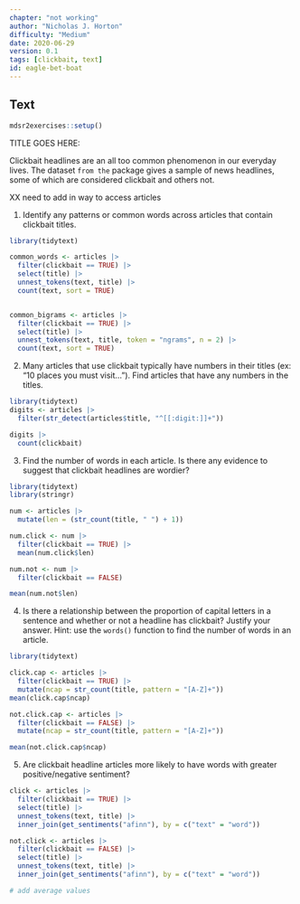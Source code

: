 ```yaml
---
chapter: "not working"
author: "Nicholas J. Horton"
difficulty: "Medium"
date: 2020-06-29 
version: 0.1
tags: [clickbait, text]
id: eagle-bet-boat
---
```


## Text

```r
mdsr2exercises::setup()
```


TITLE GOES HERE: 


Clickbait headlines are an all too common phenomenon in our everyday lives. The dataset `` from the `` package gives a sample of news headlines, some of which are considered clickbait and others not.

XX need to add in way to access articles

1. Identify any patterns or common words across articles that contain clickbait titles. 

  <!--begin-answer-->
```r
library(tidytext)

common_words <- articles |>
  filter(clickbait == TRUE) |>
  select(title) |>
  unnest_tokens(text, title) |>
  count(text, sort = TRUE)


common_bigrams <- articles |>
  filter(clickbait == TRUE) |>
  select(title) |>
  unnest_tokens(text, title, token = "ngrams", n = 2) |>
  count(text, sort = TRUE)
```
  <!--end-answer-->

2. Many articles that use clickbait typically have numbers in their titles (ex: "10 places you must visit..."). Find articles that have any numbers in the titles. 

  <!--begin-answer-->
```r
library(tidytext)
digits <- articles |>
  filter(str_detect(articles$title, "^[[:digit:]]+"))

digits |>
  count(clickbait)
```

  <!--end-answer-->


3. Find the number of words in each article. Is there any evidence to suggest that clickbait headlines are wordier?

  <!--begin-answer-->

```r
library(tidytext)
library(stringr)

num <- articles |>
  mutate(len = (str_count(title, " ") + 1))

num.click <- num |>
  filter(clickbait == TRUE) |>
  mean(num.click$len)

num.not <- num |>
  filter(clickbait == FALSE)

mean(num.not$len)
```

  <!--end-answer-->

4. Is there a relationship between the proportion of capital letters in a sentence and whether or not a headline has clickbait? Justify your answer. Hint: use the `words()` function to find the number of words in an article.  

  <!--begin-answer-->
```r
library(tidytext)

click.cap <- articles |>
  filter(clickbait == TRUE) |>
  mutate(ncap = str_count(title, pattern = "[A-Z]+"))
mean(click.cap$ncap)

not.click.cap <- articles |>
  filter(clickbait == FALSE) |>
  mutate(ncap = str_count(title, pattern = "[A-Z]+"))

mean(not.click.cap$ncap)
```
  <!--end-answer-->


5. Are clickbait headline articles more likely to have words with greater positive/negative sentiment?

```r

click <- articles |>
  filter(clickbait == TRUE) |>
  select(title) |>
  unnest_tokens(text, title) |>
  inner_join(get_sentiments("afinn"), by = c("text" = "word"))

not.click <- articles |>
  filter(clickbait == FALSE) |>
  select(title) |>
  unnest_tokens(text, title) |>
  inner_join(get_sentiments("afinn"), by = c("text" = "word"))

# add average values
```


